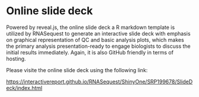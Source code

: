 # Online slide deck

Powered by reveal.js, the online slide deck a R markdown template is utilized by RNASequest to generate an interactive slide deck with emphasis on graphical representation of QC and basic analysis plots, which makes the primary analysis presentation-ready to engage biologists to discuss the initial results immediately. Again, it is also GitHub friendly in terms of hosting.

Please visite the online slide deck using the following link:

[https://interactivereport.github.io/RNASequest/ShinyOne/SRP199678/SlideDeck/index.html](https://interactivereport.github.io/RNASequest/ShinyOne/SRP199678/SlideDeck/index.html){target="_blank"}